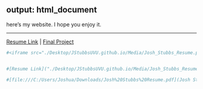 output: html_document
---



here's my website. I hope you enjoy it.

----



[Resume Link](https://JStubbsUVU.github.io/Media/Josh_Stubbs_Resume.pdf) | [Final Project](site)






```r

#<iframe src="./Desktop/JStubbsUVU.github.io/Media/Josh_Stubbs_Resume.pdf" width="100%" height="500px"></iframe>


#[Resume Link]("./Desktop/JStubbsUVU.github.io/Media/Josh_Stubbs_Resume.pdf")

#[file:///C:/Users/Joshua/Downloads/Josh%20Stubbs%20Resume.pdf](Josh Stubbs Resume.pdf)


```


